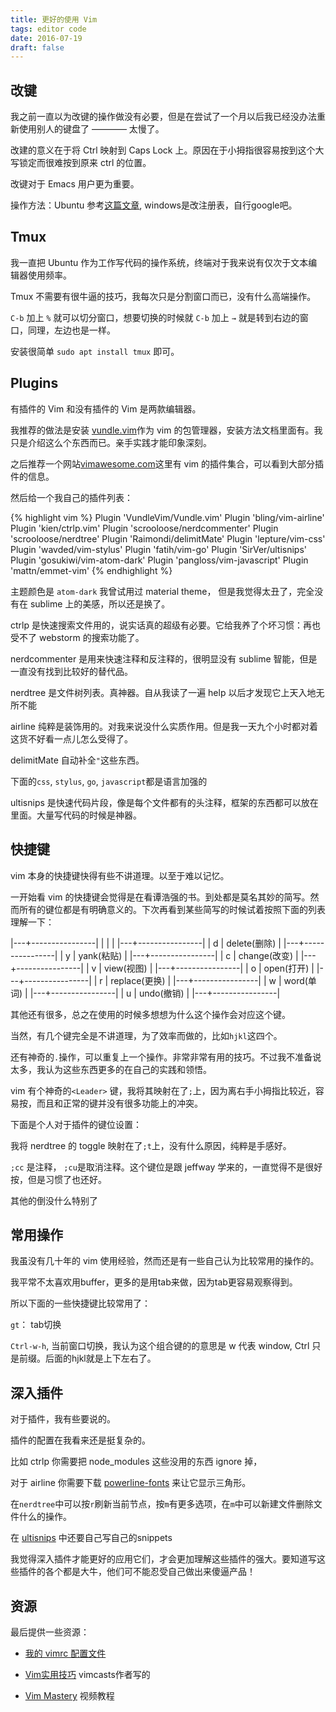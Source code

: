 ```yaml
---
title: 更好的使用 Vim
tags: editor code
date: 2016-07-19
draft: false
---
```


## 改键

我之前一直以为改键的操作做没有必要，但是在尝试了一个月以后我已经没办法重新使用别人的键盘了 ———— 太慢了。

改建的意义在于将 Ctrl 映射到 Caps Lock 上。原因在于小拇指很容易按到这个大写锁定而很难按到原来 ctrl 的位置。

改键对于 Emacs 用户更为重要。

操作方法：Ubuntu 参考[这篇文章](http://www.cnblogs.com/lzhskywalker/archive/2012/07/20/2600854.html), windows是改注册表，自行google吧。

## Tmux

我一直把 Ubuntu 作为工作写代码的操作系统，终端对于我来说有仅次于文本编辑器使用频率。

Tmux 不需要有很牛逼的技巧，我每次只是分割窗口而已，没有什么高端操作。

`C-b` 加上 `%` 就可以切分窗口，想要切换的时候就 `C-b` 加上 `→` 就是转到右边的窗口，同理，左边也是一样。

安装很简单 `sudo apt install tmux` 即可。

## Plugins

有插件的 Vim 和没有插件的 Vim 是两款编辑器。

我推荐的做法是安装 [vundle.vim](https://github.com/VundleVim/Vundle.vim)作为 vim 的包管理器，安装方法文档里面有。我只是介绍这么个东西而已。亲手实践才能印象深刻。

之后推荐一个网站[vimawesome.com](http://vimawesome.com/)这里有 vim 的插件集合，可以看到大部分插件的信息。

然后给一个我自己的插件列表：

{% highlight vim %}
Plugin 'VundleVim/Vundle.vim'
Plugin 'bling/vim-airline'
Plugin 'kien/ctrlp.vim'
Plugin 'scrooloose/nerdcommenter'
Plugin 'scrooloose/nerdtree'
Plugin 'Raimondi/delimitMate'
Plugin 'lepture/vim-css'
Plugin 'wavded/vim-stylus'
Plugin 'fatih/vim-go'
Plugin 'SirVer/ultisnips'
Plugin 'gosukiwi/vim-atom-dark'
Plugin 'pangloss/vim-javascript'
Plugin 'mattn/emmet-vim'
{% endhighlight %}

主题颜色是 `atom-dark` 我曾试用过 material theme， 但是我觉得太丑了，完全没有在 sublime 上的美感，所以还是换了。

ctrlp 是快速搜索文件用的，说实话真的超级有必要。它给我养了个坏习惯：再也受不了 webstorm 的搜索功能了。

nerdcommenter 是用来快速注释和反注释的，很明显没有 sublime 智能，但是一直没有找到比较好的替代品。

nerdtree 是文件树列表。真神器。自从我读了一遍 help 以后才发现它上天入地无所不能

airline 纯粹是装饰用的。对我来说没什么实质作用。但是我一天九个小时都对着这货不好看一点儿怎么受得了。

delimitMate 自动补全`"`这些东西。

下面的`css`, `stylus`, `go`, `javascript`都是语言加强的

ultisnips 是快速代码片段，像是每个文件都有的头注释，框架的东西都可以放在里面。大量写代码的时候是神器。

## 快捷键

vim 本身的快捷键快得有些不讲道理。以至于难以记忆。

一开始看 vim 的快捷键会觉得是在看谭浩强的书。到处都是莫名其妙的简写。然而所有的键位都是有明确意义的。下次再看到某些简写的时候试着按照下面的列表理解一下：

|---+----------------|
|   |                |
|---+----------------|
| d | delete(删除)   |
|---+----------------|
| y | yank(粘贴)     |
|---+----------------|
| c | change(改变)   |
|---+----------------|
| v | view(视图)     |
|---+----------------|
| o | open(打开)     |
|---+----------------|
| r | replace(更换)  |
|---+----------------|
| w | word(单词)     |
|---+----------------|
| u | undo(撤销)     |
|---+----------------|

其他还有很多，总之在使用的时候多想想为什么这个操作会对应这个键。

当然，有几个键完全是不讲道理，为了效率而做的，比如`hjkl`这四个。

还有神奇的`.`操作，可以重复上一个操作。非常非常有用的技巧。不过我不准备说太多，我认为这些东西更多的在自己的实践和领悟。

vim 有个神奇的`<Leader>` 键，我将其映射在了`;`上，因为离右手小拇指比较近，容易按，而且和正常的键并没有很多功能上的冲突。

下面是个人对于插件的键位设置：

我将 nerdtree 的 toggle 映射在了`;t`上，没有什么原因，纯粹是手感好。

`;cc` 是注释， `;cu`是取消注释。这个键位是跟 jeffway 学来的，一直觉得不是很好按，但是习惯了也还好。

其他的倒没什么特别了

## 常用操作

我虽没有几十年的 vim 使用经验，然而还是有一些自己认为比较常用的操作的。

我平常不太喜欢用buffer，更多的是用tab来做，因为tab更容易观察得到。

所以下面的一些快捷键比较常用了：

`gt`： tab切换

`Ctrl-w-h`, 当前窗口切换，我认为这个组合键的的意思是 w 代表 window, Ctrl 只是前缀。后面的hjkl就是上下左右了。

## 深入插件

对于插件，我有些要说的。

插件的配置在我看来还是挺复杂的。

比如 ctrlp 你需要把 node_modules 这些没用的东西 ignore 掉，

对于 airline 你需要下载 [powerline-fonts](https://github.com/powerline/fonts) 来让它显示三角形。

在`nerdtree`中可以按`r`刷新当前节点，按`m`有更多选项，在`m`中可以新建文件删除文件什么的操作。

在 [ultisnips](https://github.com/SirVer/ultisnips) 中还要自己写自己的snippets

我觉得深入插件才能更好的应用它们，才会更加理解这些插件的强大。要知道写这些插件的各个都是大牛，他们可不能忍受自己做出来傻逼产品！

## 资源

最后提供一些资源：

* [我的 vimrc 配置文件](https://github.com/AnnatarHe/vimConfigure/blob/Linux/.vimrc)

* [Vim实用技巧](https://www.amazon.cn/Vim%E5%AE%9E%E7%94%A8%E6%8A%80%E5%B7%A7-%E5%B0%BC%E5%B0%94/dp/B00JONY3W0/ref=sr_1_1?ie=UTF8&qid=1468939119&sr=8-1&keywords=vim%E5%AE%9E%E7%94%A8%E6%8A%80%E5%B7%A7) vimcasts作者写的

* [Vim Mastery](https://laracasts.com/series/vim-mastery) 视频教程